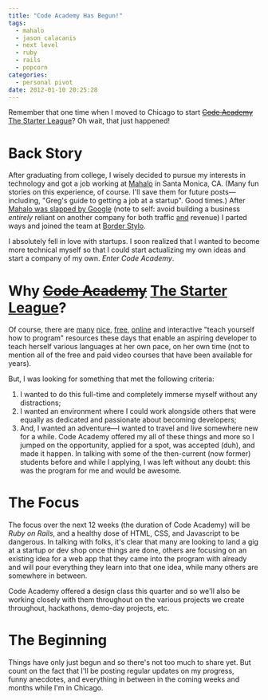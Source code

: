 ```yaml
---
title: "Code Academy Has Begun!"
tags:
  - mahalo
  - jason calacanis
  - next level
  - ruby
  - rails
  - popcorn
categories:
  - personal pivot
date: 2012-01-10 20:25:28
---
```


Remember that one time when I moved to Chicago to start ~~[Code Academy](http://codeacademy.org/ "Code Academy in Chicago, IL")~~ [The Starter League](http://www.starterleague.com/ "The Starter League in Chicago, IL")? Oh wait, that just happened!

# Back Story

After graduating from college, I wisely decided to pursue my interests in technology and got a job working at [Mahalo](http://www.mahalo.com/ "Mahalo") in Santa Monica, CA. (Many fun stories on this experience, of course. I'll save them for future posts—including, "Greg's guide to getting a job at a startup". Good times.) After [Mahalo was slapped by Google](http://searchenginewatch.com/article/2049954/Mahalo-Business.com-Article-Aggregators-Hardest-Hit-By-Google-Update "Mahalo slapped by Google") (note to self: avoid building a business _entirely_ reliant on another company for both traffic <span style="text-decoration: underline;">and</span> revenue) I parted ways and joined the team at [Border Stylo](http://www.borderstylo.com/ "Border Stylo").

I absolutely fell in love with startups. I soon realized that I wanted to become more technical myself so that I could start actualizing my own ideas and start a company of my own. _Enter Code Academy_.

# Why ~~[Code Academy](http://codeacademy.org/ "Code Academy in Chicago, IL")~~ [The Starter League](http://www.starterleague.com/ "The Starter League in Chicago, IL")?

Of course, there are [many](http://www.codecademy.com/ "Codecademy") [nice](http://codeyear.org/ "Code Year (Codecademy)"), [free](http://www.trybloc.com/ "Bloc"), [online](http://teamtreehouse.com/ "treehouse") and interactive "teach yourself how to program" resources these days that enable an aspiring developer to teach herself various languages at her own pace, on her own time (not to mention all of the free and paid video courses that have been available for years).

But, I was looking for something that met the following criteria:

1.  I wanted to do this full-time and completely immerse myself without any distractions;
2.  I wanted an environment where I could work alongside others that were equally as dedicated and passionate about becoming developers;
3.  And, I wanted an adventure—I wanted to travel and live somewhere new for a while.
Code Academy offered my all of these things and more so I jumped on the opportunity, applied for a spot, was accepted (duh), and made it happen. In talking with some of the then-current (now former) students before and while I applying, I was left without any doubt: this was the program for me and would be awesome.

# The Focus

The focus over the next 12 weeks (the duration of Code Academy) will be _Ruby on Rails_, and a healthy dose of HTML, CSS, and Javascript to be dangerous. In talking with folks, it's clear that many are looking to land a gig at a startup or dev shop once things are done, others are focusing on an existing idea for a web app that they came into the program with already and will pour everything they learn into that one idea, while many others are somewhere in between.

Code Academy offered a design class this quarter and so we'll also be working closely with them throughout on the various projects we create throughout, hackathons, demo-day projects, etc.

# The Beginning

Things have only just begun and so there's not too much to share yet. But count on the fact that I'll be posting regular updates on my progress, funny anecdotes, and everything in between in the coming weeks and months while I'm in Chicago.